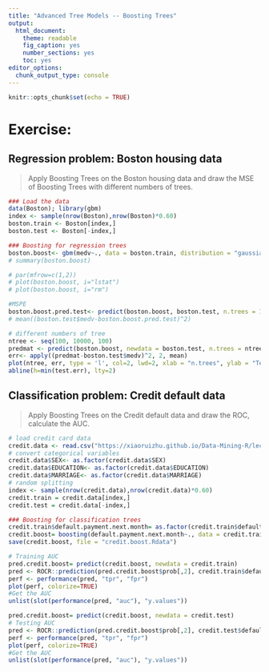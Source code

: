 ```yaml
---
title: "Advanced Tree Models -- Boosting Trees"
output: 
  html_document: 
    theme: readable
    fig_caption: yes
    number_sections: yes
    toc: yes
editor_options: 
  chunk_output_type: console
---
```


```r
knitr::opts_chunk$set(echo = TRUE)
```

# **Exercise:** 

## Regression problem: Boston housing data

> Apply Boosting Trees on the Boston housing data and draw the MSE of Boosting Trees with different numbers of trees.

```r
### Load the data
data(Boston); library(gbm)
index <- sample(nrow(Boston),nrow(Boston)*0.60)
boston.train <- Boston[index,]
boston.test <- Boston[-index,]

### Boosting for regression trees
boston.boost<- gbm(medv~., data = boston.train, distribution = "gaussian", n.trees = 10000, shrinkage = 0.01, interaction.depth = 8)
# summary(boston.boost)

# par(mfrow=c(1,2))
# plot(boston.boost, i="lstat")
# plot(boston.boost, i="rm")

#MSPE
boston.boost.pred.test<- predict(boston.boost, boston.test, n.trees = 10000)
# mean((boston.test$medv-boston.boost.pred.test)^2)

# different numbers of tree
ntree <- seq(100, 10000, 100)
predmat <- predict(boston.boost, newdata = boston.test, n.trees = ntree)
err<- apply((predmat-boston.test$medv)^2, 2, mean)
plot(ntree, err, type = 'l', col=2, lwd=2, xlab = "n.trees", ylab = "Test MSE")
abline(h=min(test.err), lty=2)
```

## Classification problem: Credit default data

> Apply Boosting Trees on the Credit default data and draw the ROC, calculate the AUC.

```r
# load credit card data
credit.data <- read.csv("https://xiaoruizhu.github.io/Data-Mining-R/lecture/data/credit_default.csv", header=T)
# convert categorical variables
credit.data$SEX<- as.factor(credit.data$SEX)
credit.data$EDUCATION<- as.factor(credit.data$EDUCATION)
credit.data$MARRIAGE<- as.factor(credit.data$MARRIAGE)
# random splitting
index <- sample(nrow(credit.data),nrow(credit.data)*0.60)
credit.train = credit.data[index,]
credit.test = credit.data[-index,]

### Boosting for classification trees
credit.train$default.payment.next.month= as.factor(credit.train$default.payment.next.month)
credit.boost= boosting(default.payment.next.month~., data = credit.train, boos = T)
save(credit.boost, file = "credit.boost.Rdata")

# Training AUC
pred.credit.boost= predict(credit.boost, newdata = credit.train)
pred <- ROCR::prediction(pred.credit.boost$prob[,2], credit.train$default.payment.next.month)
perf <- performance(pred, "tpr", "fpr")
plot(perf, colorize=TRUE)
#Get the AUC
unlist(slot(performance(pred, "auc"), "y.values"))

pred.credit.boost= predict(credit.boost, newdata = credit.test)
# Testing AUC
pred <- ROCR::prediction(pred.credit.boost$prob[,2], credit.test$default.payment.next.month)
perf <- performance(pred, "tpr", "fpr")
plot(perf, colorize=TRUE)
#Get the AUC
unlist(slot(performance(pred, "auc"), "y.values"))

```
